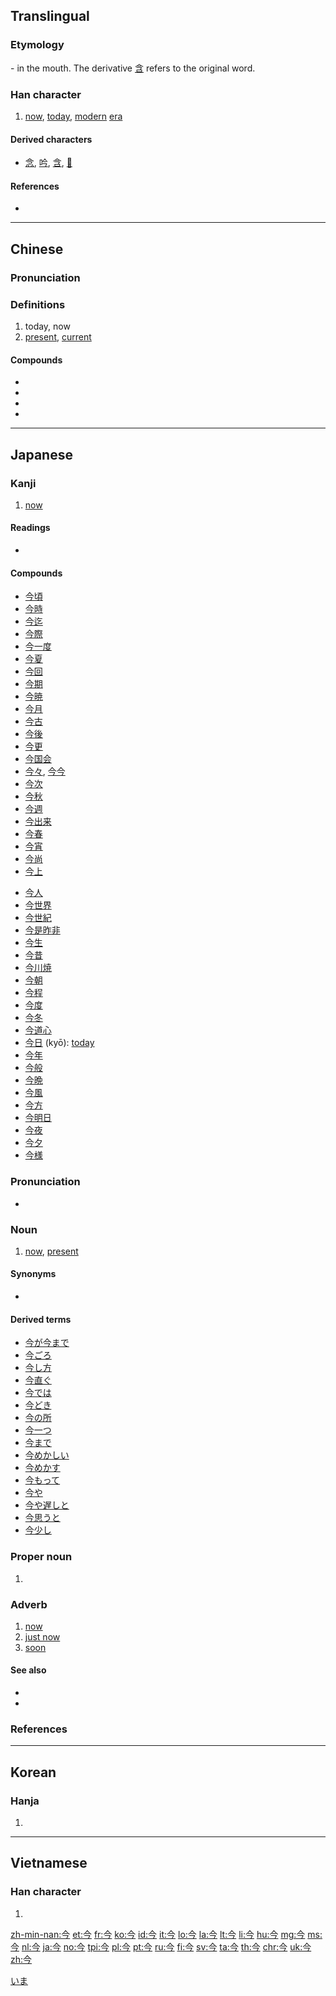 ==Translingual==
{{stroke order|type=bw}}

===Etymology===
{{Han etyl}}
{{liushu|i}} - in the mouth. The derivative [[含]] refers to the original word.

===Han character===
{{Han char|rn=9|rad=人|as=02|sn=4|four=80207|canj=OIN|ids=}}

# [[now]], [[today]], [[modern]] [[era]]

====Derived characters====
* [[念]], [[吟]], [[含]], [[𠍐]]

====References====
* {{Han ref|kx=0091.180|dkj=00358|dj=0194.030|hdz=10105.050|uh=4ECA|ud=20170|bh=A4B5|bd=42165}}

----

==Chinese==
{{zh-forms}}

===Pronunciation===
{{zh-pron
|m=jīn
|c=gam1
|h=pfs=kîm
|mn=kim/kin/taⁿ
|mn_note=kim - literary; kin - colloquial; taⁿ - semantic (also written as {{zh-l|旦}} or {{zh-l|當}})
|mc=y
|oc=y
|cat=n,adv
}}

===Definitions===
{{zh-hanzi}}

# today, now
# [[present]], [[current]]

====Compounds====
* {{zh-l|今天|jīntiān}}
* {{zh-l|今天}}
* {{zh-l|今日}}
* {{zh-l|今年}}

----

==Japanese==

===Kanji===
{{ja-kanji|grade=2|rs=人02}}

# [[now]]

====Readings====
* {{ja-readings
|goon=[[こん]] (kon)
|kanon=[[きん]] (kin)
|kun=[[いま]] (ima)
|nanori=[[な]] (na)}}

====Compounds====
{{top2}}
* [[今頃]]
* [[今時]]
* [[今迄]]
* [[今際]]
* [[今一度]]
* [[今夏]]
* [[今回]]
* [[今期]]
* [[今暁]]
* [[今月]]
* [[今古]]
* [[今後]]
* [[今更]]
* [[今国会]]
* [[今々]], [[今今]]
* [[今次]]
* [[今秋]]
* [[今週]]
* [[今出来]]
* [[今春]]
* [[今宵]]
* [[今尚]]
* [[今上]]
{{mid2}}
* [[今人]]
* [[今世界]]
* [[今世紀]]
* [[今是昨非]]
* [[今生]]
* [[今昔]]
* [[今川焼]]
* [[今朝]]
* [[今程]]
* [[今度]]
* [[今冬]]
* [[今道心]]
* [[今日]] (kyō): [[today]]
* [[今年]]
* [[今般]]
* [[今晩]]
* [[今風]]
* [[今方]]
* [[今明日]]
* [[今夜]]
* [[今夕]]
* [[今様]]
{{bottom}}

===Pronunciation===
* {{ja-pron|いま|acc=1|acc_ref=NHK}}

===Noun===
{{ja-noun|いま}}

# [[now]], [[present]]

====Synonyms====
* {{ja-r|現在|げんざい}}

====Derived terms====
* [[今が今まで]]
* [[今ごろ]]
* [[今し方]]
* [[今直ぐ]]
* [[今では]]
* [[今どき]]
* [[今の所]]
* [[今一つ]]
* [[今まで]]
* [[今めかしい]]
* [[今めかす]]
* [[今もって]]
* [[今や]]
* [[今や遅しと]]
* [[今思うと]]
* [[今少し]]

===Proper noun===
{{ja-pos|こん|proper}}

# {{surname|lang=ja|sort=こん}}

===Adverb===
{{ja-pos|いま|adverb}}

# [[now]]
# [[just now]]
# [[soon]]

====See also====
* {{l|ja|すぐ|tr=sugu}}
* {{l|ja|すぐに|tr=sugu ni}}

===References===
<references/>

[[Category:1000 Japanese basic words|いま]]

----

==Korean==

===Hanja===
{{ko-hanja|hangeul=금|eumhun=이제|rv=geum|mr=kŭm}}

# {{defn|lang=ko|sort=人02}}

----

==Vietnamese==

===Han character===
{{vi-hantu|[[kim]]|rs=人02}}

# {{defn|lang=vi|sort=人02}}

[[zh-min-nan:今]]
[[et:今]]
[[fr:今]]
[[ko:今]]
[[id:今]]
[[it:今]]
[[lo:今]]
[[la:今]]
[[lt:今]]
[[li:今]]
[[hu:今]]
[[mg:今]]
[[ms:今]]
[[nl:今]]
[[ja:今]]
[[no:今]]
[[tpi:今]]
[[pl:今]]
[[pt:今]]
[[ru:今]]
[[fi:今]]
[[sv:今]]
[[ta:今]]
[[th:今]]
[[chr:今]]
[[uk:今]]
[[zh:今]]